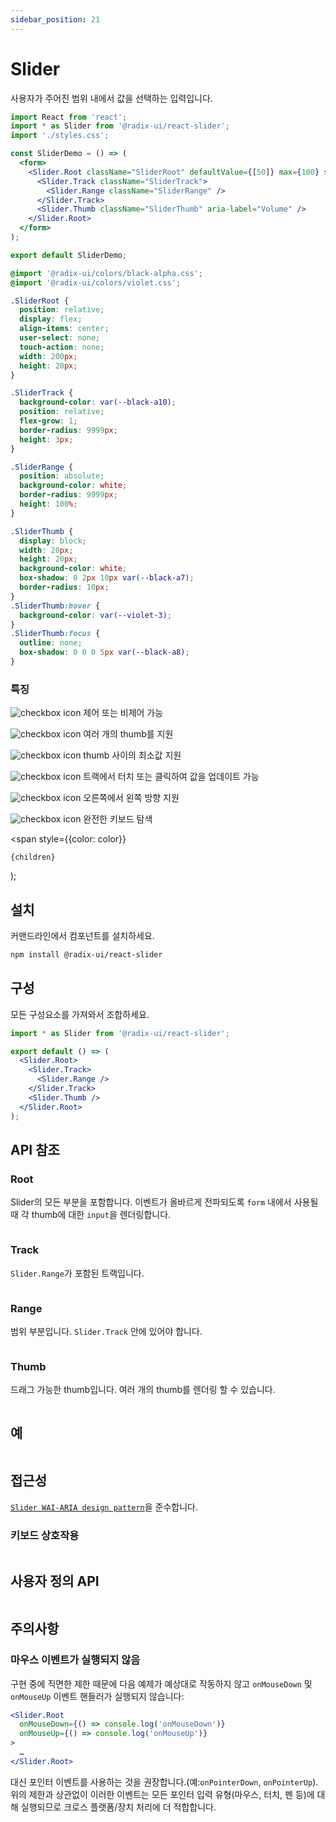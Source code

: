 ```yaml
---
sidebar_position: 21
---
```




# Slider
사용자가 주어진 범위 내에서 값을 선택하는 입력입니다.

<Tabs>
<TabItem value="js" label="index.js">

```jsx
import React from 'react';
import * as Slider from '@radix-ui/react-slider';
import './styles.css';

const SliderDemo = () => (
  <form>
    <Slider.Root className="SliderRoot" defaultValue={[50]} max={100} step={1}>
      <Slider.Track className="SliderTrack">
        <Slider.Range className="SliderRange" />
      </Slider.Track>
      <Slider.Thumb className="SliderThumb" aria-label="Volume" />
    </Slider.Root>
  </form>
);

export default SliderDemo;
```
</TabItem>
<TabItem value="css" label="styles.css">

```css
@import '@radix-ui/colors/black-alpha.css';
@import '@radix-ui/colors/violet.css';

.SliderRoot {
  position: relative;
  display: flex;
  align-items: center;
  user-select: none;
  touch-action: none;
  width: 200px;
  height: 20px;
}

.SliderTrack {
  background-color: var(--black-a10);
  position: relative;
  flex-grow: 1;
  border-radius: 9999px;
  height: 3px;
}

.SliderRange {
  position: absolute;
  background-color: white;
  border-radius: 9999px;
  height: 100%;
}

.SliderThumb {
  display: block;
  width: 20px;
  height: 20px;
  background-color: white;
  box-shadow: 0 2px 10px var(--black-a7);
  border-radius: 10px;
}
.SliderThumb:hover {
  background-color: var(--violet-3);
}
.SliderThumb:focus {
  outline: none;
  box-shadow: 0 0 0 5px var(--black-a8);
}
```
</TabItem>
</Tabs>


### 특징

![checkbox icon](../../static/img/checkboxicon.png) 제어 또는 비제어 가능

![checkbox icon](../../static/img/checkboxicon.png) 여러 개의 thumb를 지원

![checkbox icon](../../static/img/checkboxicon.png) thumb 사이의 최소값 지원

![checkbox icon](../../static/img/checkboxicon.png) 트랙에서 터치 또는 클릭하여 값을 업데이트 가능

![checkbox icon](../../static/img/checkboxicon.png) 오른쪽에서 왼쪽 방향 지원

![checkbox icon](../../static/img/checkboxicon.png) 완전한 키보드 탐색


  <span
    style={{color: color}}
  >
    {children}
  </span>
);

## <Highlight color='#1C5AEC'>설치</Highlight>
커맨드라인에서 컴포넌트를 설치하세요.
```bash
npm install @radix-ui/react-slider
```

## <Highlight color='#1C5AEC'>구성</Highlight>
모든 구성요소를 가져와서 조합하세요.
```jsx
import * as Slider from '@radix-ui/react-slider';

export default () => (
  <Slider.Root>
    <Slider.Track>
      <Slider.Range />
    </Slider.Track>
    <Slider.Thumb />
  </Slider.Root>
);
```


## <Highlight color='#1C5AEC'>API 참조</Highlight>
### <Highlight color='#1C5AEC'>Root</Highlight>
Slider의 모든 부분을 포함합니다. 이벤트가 올바르게 전파되도록 `form` 내에서 사용될 때 각 thumb에 대한 `input`을 렌더링합니다.
```jsx
```

### <Highlight color='#1C5AEC'>Track</Highlight>
`Slider.Range`가 포함된 트랙입니다.
```jsx
```

### <Highlight color='#1C5AEC'>Range</Highlight>
범위 부분입니다. `Slider.Track` 안에 있어야 합니다.
```jsx
```

### <Highlight color='#1C5AEC'>Thumb</Highlight>
드래그 가능한 thumb입니다. 여러 개의 thumb를 렌더링 할 수 있습니다.
```jsx
```

## <Highlight color='#1C5AEC'>예</Highlight>
```jsx
```

## <Highlight color='#1C5AEC'>접근성</Highlight>
[`Slider WAI-ARIA design pattern`](https://www.w3.org/WAI/ARIA/apg/patterns/slider-multithumb/)을 준수합니다.

### <Highlight color='#1C5AEC'>키보드 상호작용</Highlight>
```jsx
```

## <Highlight color='#1C5AEC'>사용자 정의 API</Highlight>
```jsx
```

## <Highlight color='#1C5AEC'>주의사항</Highlight>
### <Highlight color='#1C5AEC'>마우스 이벤트가 실행되지 않음</Highlight>
구현 중에 직면한 제한 때문에 다음 예제가 예상대로 작동하지 않고 `onMouseDown` 및 `onMouseUp` 이벤트 핸들러가 실행되지 않습니다:
```jsx
<Slider.Root
  onMouseDown={() => console.log('onMouseDown')}
  onMouseUp={() => console.log('onMouseUp')}
>
  …
</Slider.Root>
```
대신 포인터 이벤트를 사용하는 것을 권장합니다.(예:`onPointerDown`, `onPointerUp`). 
위의 제한과 상관없이 이러한 이벤트는 모든 포인터 입력 유형(마우스, 터치, 펜 등)에 대해 실행되므로 크로스 플랫폼/장치 처리에 더 적합합니다.